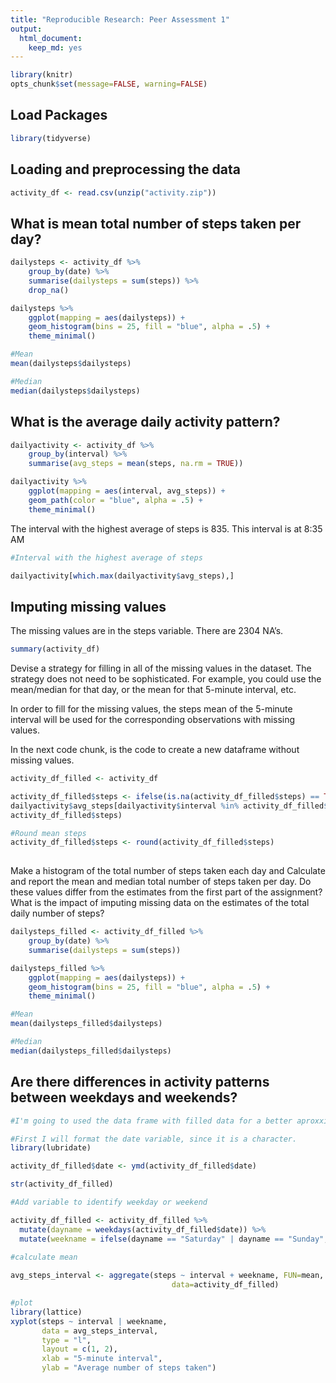 ```yaml
---
title: "Reproducible Research: Peer Assessment 1"
output: 
  html_document: 
    keep_md: yes
---
```



```r
library(knitr)
opts_chunk$set(message=FALSE, warning=FALSE)

```


## Load Packages

```r

library(tidyverse)
```


## Loading and preprocessing the data

```r
activity_df <- read.csv(unzip("activity.zip"))

```

## What is mean total number of steps taken per day?

```r

dailysteps <- activity_df %>%
    group_by(date) %>%
    summarise(dailysteps = sum(steps)) %>%
    drop_na()

dailysteps %>%
    ggplot(mapping = aes(dailysteps)) +
    geom_histogram(bins = 25, fill = "blue", alpha = .5) +
    theme_minimal()

#Mean
mean(dailysteps$dailysteps)

#Median
median(dailysteps$dailysteps)

```

## What is the average daily activity pattern?

```r

dailyactivity <- activity_df %>%
    group_by(interval) %>%
    summarise(avg_steps = mean(steps, na.rm = TRUE)) 

dailyactivity %>%
    ggplot(mapping = aes(interval, avg_steps)) +
    geom_path(color = "blue", alpha = .5) +
    theme_minimal()


```

The interval with the highest average of steps is 835. This interval is at 8:35 AM

```r
#Interval with the highest average of steps

dailyactivity[which.max(dailyactivity$avg_steps),]
```

## Imputing missing values

The missing values are in the steps variable. There are 2304 NA's.

```r

summary(activity_df)

```


Devise a strategy for filling in all of the missing values in the dataset. The strategy does not need to be sophisticated. For example, you could use the mean/median for that day, or the mean for that 5-minute interval, etc.

In order to fill for the missing values, the steps mean of the 5-minute interval will be used for the corresponding observations with missing values.

In the next code chunk, is the code to create a new dataframe without missing values. 

```r

activity_df_filled <- activity_df 

activity_df_filled$steps <- ifelse(is.na(activity_df_filled$steps) == TRUE,
dailyactivity$avg_steps[dailyactivity$interval %in% activity_df_filled$interval],
activity_df_filled$steps)

#Round mean steps
activity_df_filled$steps <- round(activity_df_filled$steps)
  
```


Make a histogram of the total number of steps taken each day and Calculate and report the mean and median total number of steps taken per day. Do these values differ from the estimates from the first part of the assignment? What is the impact of imputing missing data on the estimates of the total daily number of steps?

```r
dailysteps_filled <- activity_df_filled %>%
    group_by(date) %>%
    summarise(dailysteps = sum(steps)) 

dailysteps_filled %>%
    ggplot(mapping = aes(dailysteps)) +
    geom_histogram(bins = 25, fill = "blue", alpha = .5) +
    theme_minimal()

#Mean
mean(dailysteps_filled$dailysteps)

#Median
median(dailysteps_filled$dailysteps)
```



## Are there differences in activity patterns between weekdays and weekends?

```r
#I'm going to used the data frame with filled data for a better aproxximation

#First I will format the date variable, since it is a character.
library(lubridate)

activity_df_filled$date <- ymd(activity_df_filled$date)

str(activity_df_filled)

#Add variable to identify weekday or weekend

activity_df_filled <- activity_df_filled %>%
  mutate(dayname = weekdays(activity_df_filled$date)) %>%
  mutate(weekname = ifelse(dayname == "Saturday" | dayname == "Sunday", yes = "Weekend", no = "Weekday")) 
    
#calculate mean

avg_steps_interval <- aggregate(steps ~ interval + weekname, FUN=mean, 
                                    data=activity_df_filled)

#plot
library(lattice)
xyplot(steps ~ interval | weekname, 
       data = avg_steps_interval, 
       type = "l", 
       layout = c(1, 2), 
       xlab = "5-minute interval", 
       ylab = "Average number of steps taken")

```

